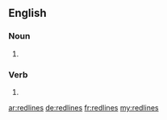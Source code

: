 ==English==

===Noun===
{{head|en|noun plural form}}

# {{plural of|redline|lang=en}}

===Verb===
{{head|en|verb form}}

# {{en-third-person singular of|redline}}

[[ar:redlines]]
[[de:redlines]]
[[fr:redlines]]
[[my:redlines]]